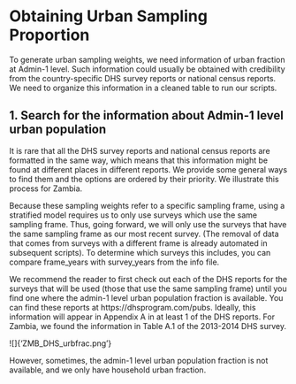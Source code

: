 # Obtaining Urban Sampling Proportion

To generate urban sampling weights, we need information of urban fraction at Admin-1 level. Such information could usually be obtained with credibility from the country-specific DHS survey reports or national census reports. We need to organize this information in a cleaned table to run our scripts.

## 1. Search for the information about Admin-1 level urban population
It is rare that all the DHS survey reports and national census reports are formatted in the same way, which means that this information might be found at different places in different reports. We provide some general ways to find them and the options are ordered by their priority. We illustrate this process for Zambia.

Because these sampling weights refer to a specific sampling frame, using a stratified model requires us to only use surveys which use the same sampling frame. Thus, going forward, we will only use the surveys that have the same sampling frame as our most recent survey. (The removal of data that comes from surveys with a different frame is already automated in subsequent scripts). To determine which surveys this includes, you can compare frame_years with survey_years from the info file.

We recommend the reader to first check out each of the DHS reports for the surveys that will be used (those that use the same sampling frame) until you find one where the admin-1 level urban population fraction is available. You can find these reports at https://dhsprogram.com/pubs. Ideally, this information will appear in Appendix A in at least 1 of the DHS reports.  For Zambia, we found the information in Table A.1 of the 2013-2014 DHS survey.

![]{'ZMB_DHS_urbfrac.png'}

However, sometimes, the admin-1 level urban population fraction is not available, and we only have household urban fraction.

